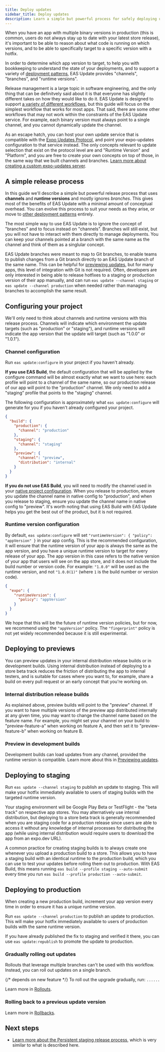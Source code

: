 ```yaml
---
title: Deploy updates
sidebar_title: Deploy updates
description: Learn a simple but powerful process for safely deploying updates to your users.
---
```



When you have an app with multiple binary versions in production (this is common, users do not always stay up to date with your latest store release), it's important to be able to reason about what code is running on which versions, and to be able to specifically target to a specific version with a hotfix.

In order to determine which app version to target, to help you with bookkeeping to understand the state of your deployments, and to support a variety of [deployment patterns](/eas-update/deployment-patterns/), EAS Update provides "channels", "branches", and "runtime versions".

<Collapsible summary="What if my preferred release process isn't supported by EAS Update?">

Release management is a large topic in software engineering, and the only thing that can be definitvely said about it is that everyone has slightly different takes on how they would like to do it. EAS Update is designed to support [a variety of different workflows](/eas-update/deployment-patterns/), but this guide will focus on the simplest workflow that works for most apps. That said, there are some other workflows that may not work within the constraints of the EAS Update service. For example, each binary version must always point to a single channel, and you cannot dynamically update the channel.

As an escape hatch, you can host your own update service that is compatible with the [Expo Updates Protocol](/technical-specs/expo-updates-1/), and point your expo-updates configuration to that service instead. The only concepts relevant to update selection that exist on the protocol level are and "Runtime Version" and "Platform", and you are free to create your own concepts on top of those, in the same way that we built channels and branches. [Learn more about creating a custom expo-updates server](https://github.com/expo/custom-expo-updates-server).

</Collapsible>

## A simple release process

In this guide we'll describe a simple but powerful release process that uses **channels** and **runtime versions** and mostly ignores _branches_. This gives most of the benefits of EAS Update with a minimal amount of conceptual overhead. You can evolve this process to suit your needs as they arise, or move to [other deployment patterns](/eas-update/deployment-patterns/) entirely.

<Collapsible summary="Why ignore branches in this release process?">

The most simple way to use EAS Update is to ignore the concept of "branches" and to focus instead on "channels". Branches will still exist, but you will not have to interact with them directly to manage deployments. You can keep your channels pointed at a branch with the same name as the channel and think of them as a singlular concept.

EAS Update branches were meant to map to Git branches, to enable teams to publish changes from a Git branch directly to an EAS Update branch of the same name. This can be helpful for [previewing updates](/eas-update/develop-faster/), but for many apps, this level of integration with Git is not required. Often, developers are only interested in being able to release hotfixes to a staging or production version of their app manually, and can run `eas update --channel staging` or `eas update --channel production` when needed rather than managing branches to accomplish the same result.

</Collapsible>

## Configuring your project

We'll only need to think about channels and runtime versions with this release process. Channels will indicate which environment the update targets (such as "production" or "staging"), and runtime versions will indicate the app version that the update will target (such as "1.0.0" or "1.0.1").

### Channel configuration

Run `eas update:configure` in your project if you haven't already.

**If you use EAS Build**, the default configuration that will be applied by the configure command will be almost exactly what we want to use here: each profile will point to a channel of the same name, so our production release of our app will point to the "production" channel. We only need to add a "staging" profile that points to the "staging" channel.

<Collapsible summary="Example eas.json configuration">

The following configuration is approximately what `eas update:configure` will generate for you if you haven't already configured your project.

```json
{
  "build": {
    "production": {
      "channel": "production"
    },
    "staging": {
      "channel": "staging"
    },
    "preview": {
      "channel": "preview",
      "distribution": "internal"
    }
  }
}
```

</Collapsible>

**If you do not use EAS Build**, you will need to modify the channel used in your [native project configuration](/eas-update/updating-your-app/#configuring-the-channel-manually). When you release to production, ensure you update the channel name in native config to "production", and when you release to staging, ensure you update the channel name in native config to "preview". It's worth noting that using EAS Build with EAS Update helps you get the best out of the product, but it is not required.

### Runtime version configuration

By default, `eas update:configure` will set `"runtimeVersion": { "policy": "appVersion" }` in your app config. This is the recommended configuration, it will ensure that the runtime version of your app is always the same as the app version, and you have a unique runtime version to target for every release of your app. The app version in this case refers to the native version of your app that users will see on the app store, and it does not include the build number or version code. For example: `"1.0.0"` will be used as the runtime version, and not `"1.0.0(1)"` (where `1` is the build number or version code).

<Collapsible summary="Example app.json configuration">

```json
{
  "expo": {
    "runtimeVersion": {
      "policy": "appVersion"
    }
  }
}
```

</Collapsible>

<Collapsible summary="What about the fingerprint runtime version policy?">

We hope that this will be the future of runtime version policies, but for now, we recommend using the `"appVersion"` policy. The `"fingerprint"` policy is not yet widely recommended because it is still experimental.

</Collapsible>

## Deploying to previews

You can preview updates in your internal distribution release builds or in development builds. Using internal distribution instead of deploying to a store beta track reduces the friction of distributing the app to internal testers, and is suitable for cases where you want to, for example, share a build on every pull request or an early concept that you're working on.

### Internal distribution release builds

As explained above, preview builds will point to the "preview" channel. If you want to have multiple versions of the preview app distributed internally at any given time, you may want to change the channel name based on the feature name. For example, you might set your channel on your build to "preview-feature-a" when working on feature A, and then set it to "preview-feature-b" when working on feature B.

### Preview in development builds

Development builds can load updates from any channel, provided the runtime version is compatible. Learn more about this in [Previewing updates](/eas-update/develop-faster/).

## Deploying to staging

Run `eas update --channel staging` to publish an update to staging. This will make your hotfix immediately available to users of staging builds with the targeted runtime version.

Your staging environment will be Google Play Beta or TestFlight - the "beta track" on respective app stores. You may alternatively use internal distribution, but deploying to a store beta track is generally recommended when you are staging code for a production release since users are able to access it without any knowledge of internal processes for distributing the app (while using internal distribution would require users to download the app from an expo.dev URL).

A common practice for creating staging builds is to always create one whenever you upload a production build to a store. This allows you to have a staging build with an identical runtime to the production build, which you can use to test your updates before rolling them out to production. With EAS Build, this means running `eas build --profile staging --auto-submit` every time you run `eas build --profile production --auto-submit`.

## Deploying to production

When creating a new production build, increment your app version every time in order to ensure it has a unique runtime version.

Run `eas update --channel production` to publish an update to production. This will make your hotfix immediately available to users of production builds with the same runtime version.

If you have already published the fix to staging and verified it there, you can use `eas update:republish` to promote the update to production.

### Gradually rolling out updates

Rollouts that leverage multiple branches can't be used with this workflow. Instead, you can roll out updates on a single branch.

{/* depends on new feature */}
To roll out the upgrade gradually, run: `......`

Learn more in [Rollouts](/eas-update/rollouts/).

### Rolling back to a previous update version

Learn more in [Rollbacks](/eas-update/rollbacks/).

## Next steps

- [Learn more about the Persistent staging release process](/eas-update/deployment-patterns/#persistent-staging-flow), which is very similar to what is described here.